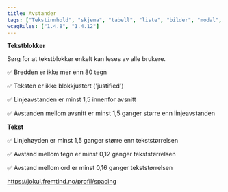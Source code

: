 ```yaml
---
title: Avstander
tags: ["Tekstinnhold", "skjema", "tabell", "liste", "bilder", "modal", "innlogging", "navigasjon", "animasjon"]
wcagRules: ["1.4.8", "1.4.12"]
---
```


**Tekstblokker**

Sørg for at tekstblokker enkelt kan leses av alle brukere.

✅ Bredden er ikke mer enn 80 tegn

✅ Teksten er ikke blokkjustert ('justified')

✅ Linjeavstanden er minst 1,5 innenfor avsnitt

✅ Avstanden mellom avsnitt er minst 1,5 ganger større enn linjeavstanden

**Tekst**

✅ Linjehøyden er minst 1,5 ganger større enn tekststørrelsen

✅ Avstand mellom tegn er minst 0,12 ganger tekststørrelsen

✅ Avstand mellom ord er minst 0,16 ganger tekststørrelsen

https://jokul.fremtind.no/profil/spacing

